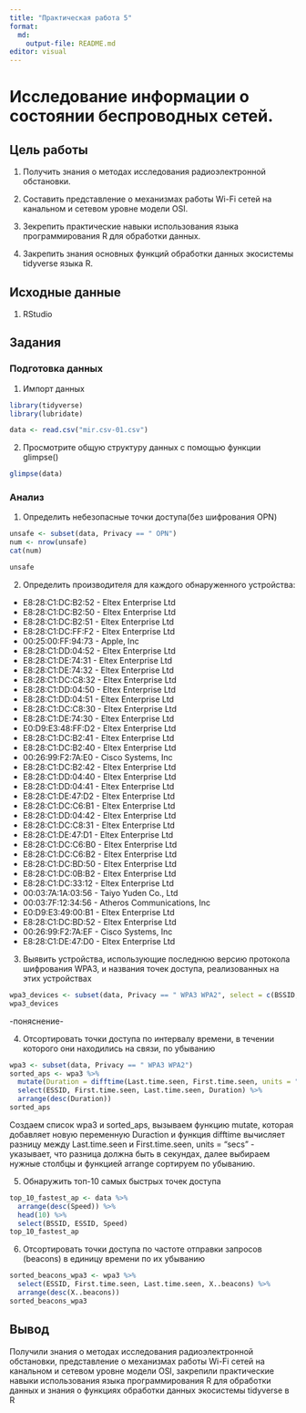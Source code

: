 ```yaml
---
title: "Практическая работа 5"
format:
  md:
    output-file: README.md
editor: visual
---
```


# Исследование информации о состоянии беспроводных сетей.

## Цель работы

1.  Получить знания о методах исследования радиоэлектронной обстановки.

2.  Составить представление о механизмах работы Wi-Fi сетей на канальном и сетевом уровне модели OSI.

3.  Зекрепить практические навыки использования языка программирования R для обработки данных.

4.  Закрепить знания основных функций обработки данных экосистемы tidyverse языка R.

## Исходные данные

1.  RStudio

## Задания

### Подготовка данных

1.  Импорт данных

```r
library(tidyverse)
library(lubridate)

data <- read.csv("mir.csv-01.csv")
```

2.  Просмотрите общую структуру данных с помощью функции glimpse()

```r
glimpse(data)
```

### Анализ

1.  Определить небезопасные точки доступа(без шифрования OPN)

```r
unsafe <- subset(data, Privacy == " OPN")
num <- nrow(unsafe)
cat(num)
```

```r
unsafe
```

2.  Определить производителя для каждого обнаруженного устройства:

-   E8:28:C1:DC:B2:52 - Eltex Enterprise Ltd
-   E8:28:C1:DC:B2:50 - Eltex Enterprise Ltd
-   E8:28:C1:DC:B2:51 - Eltex Enterprise Ltd
-   E8:28:C1:DC:FF:F2 - Eltex Enterprise Ltd
-   00:25:00:FF:94:73 - Apple, Inc
-   E8:28:C1:DD:04:52 - Eltex Enterprise Ltd
-   E8:28:C1:DE:74:31 - Eltex Enterprise Ltd
-   E8:28:C1:DE:74:32 - Eltex Enterprise Ltd
-   E8:28:C1:DC:C8:32 - Eltex Enterprise Ltd
-   E8:28:C1:DD:04:50 - Eltex Enterprise Ltd
-   E8:28:C1:DD:04:51 - Eltex Enterprise Ltd
-   E8:28:C1:DC:C8:30 - Eltex Enterprise Ltd
-   E8:28:C1:DE:74:30 - Eltex Enterprise Ltd
-   E0:D9:E3:48:FF:D2 - Eltex Enterprise Ltd
-   E8:28:C1:DC:B2:41 - Eltex Enterprise Ltd
-   E8:28:C1:DC:B2:40 - Eltex Enterprise Ltd
-   00:26:99:F2:7A:E0 - Cisco Systems, Inc
-   E8:28:C1:DC:B2:42 - Eltex Enterprise Ltd
-   E8:28:C1:DD:04:40 - Eltex Enterprise Ltd
-   E8:28:C1:DD:04:41 - Eltex Enterprise Ltd
-   E8:28:C1:DE:47:D2 - Eltex Enterprise Ltd
-   E8:28:C1:DC:C6:B1 - Eltex Enterprise Ltd
-   E8:28:C1:DD:04:42 - Eltex Enterprise Ltd
-   E8:28:C1:DC:C8:31 - Eltex Enterprise Ltd
-   E8:28:C1:DE:47:D1 - Eltex Enterprise Ltd
-   E8:28:C1:DC:C6:B0 - Eltex Enterprise Ltd
-   E8:28:C1:DC:C6:B2 - Eltex Enterprise Ltd
-   E8:28:C1:DC:BD:50 - Eltex Enterprise Ltd
-   E8:28:C1:DC:0B:B2 - Eltex Enterprise Ltd
-   E8:28:C1:DC:33:12 - Eltex Enterprise Ltd
-   00:03:7A:1A:03:56 - Taiyo Yuden Co., Ltd
-   00:03:7F:12:34:56 - Atheros Communications, Inc
-   E0:D9:E3:49:00:B1 - Eltex Enterprise Ltd
-   E8:28:C1:DC:BD:52 - Eltex Enterprise Ltd
-   00:26:99:F2:7A:EF - Cisco Systems, Inc
-   E8:28:C1:DE:47:D0 - Eltex Enterprise Ltd

3.  Выявить устройства, использующие последнюю версию протокола шифрования WPA3, и названия точек доступа, реализованных на этих устройствах

```r
wpa3_devices <- subset(data, Privacy == " WPA3 WPA2", select = c(BSSID, ESSID, Privacy))
wpa3_devices
```

-поняснение-

4.  Отсортировать точки доступа по интервалу времени, в течении которого они находились на связи, по убыванию

```r
wpa3 <- subset(data, Privacy == " WPA3 WPA2")
sorted_aps <- wpa3 %>%
  mutate(Duration = difftime(Last.time.seen, First.time.seen, units = "secs")) %>%
  select(ESSID, First.time.seen, Last.time.seen, Duration) %>%
  arrange(desc(Duration))
sorted_aps
```

Создаем список wpa3 и sorted_aps, вызываем функцию mutate, которая добавляет новую переменную Duraction и функция difftime вычисляет разницу между Last.time.seen и First.time.seen, units = "secs" - указывает, что разница должна быть в секундах, далее выбираем нужные столбцы и функцией arrange сортируем по убыванию.

5.  Обнаружить топ-10 самых быстрых точек доступа

```r
top_10_fastest_ap <- data %>% 
  arrange(desc(Speed)) %>% 
  head(10) %>%
  select(BSSID, ESSID, Speed)
top_10_fastest_ap
```

6.  Отсортировать точки доступа по частоте отправки запросов (beacons) в единицу времени по их убыванию

```r
sorted_beacons_wpa3 <- wpa3 %>% 
  select(ESSID, First.time.seen, Last.time.seen, X..beacons) %>% 
  arrange(desc(X..beacons)) 
sorted_beacons_wpa3 
```

## Вывод

Получили знания о методах исследования радиоэлектронной обстановки, представление о механизмах работы Wi-Fi сетей на канальном и сетевом уровне модели OSI, закрепили практические навыки использования языка программирования R для обработки данных и знания о функциях обработки данных экосистемы tidyverse в R
